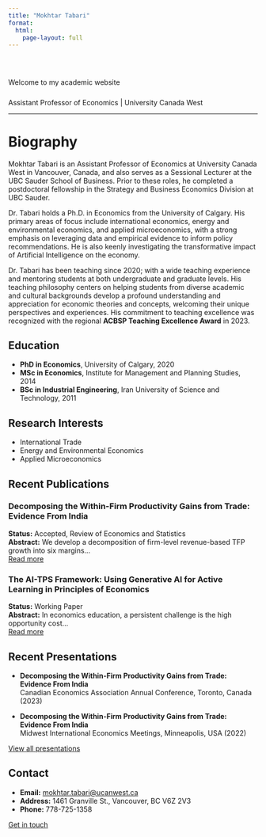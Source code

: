 ```yaml
---
title: "Mokhtar Tabari"
format:
  html:
    page-layout: full
---
```


# {style="text-align: center; background: linear-gradient(135deg, #667eea 0%, #764ba2 100%); -webkit-background-clip: text; -webkit-text-fill-color: transparent; font-size: 3em; font-weight: bold;"}

Welcome to my academic website

## {style="text-align: center; color: #666; font-size: 1.2em;"}

Assistant Professor of Economics | University Canada West

---

# Biography

Mokhtar Tabari is an Assistant Professor of Economics at University Canada West in Vancouver, Canada, and also serves as a Sessional Lecturer at the UBC Sauder School of Business. Prior to these roles, he completed a postdoctoral fellowship in the Strategy and Business Economics Division at UBC Sauder.

Dr. Tabari holds a Ph.D. in Economics from the University of Calgary. His primary areas of focus include international economics, energy and environmental economics, and applied microeconomics, with a strong emphasis on leveraging data and empirical evidence to inform policy recommendations. He is also keenly investigating the transformative impact of Artificial Intelligence on the economy.

Dr. Tabari has been teaching since 2020; with a wide teaching experience and mentoring students at both undergraduate and graduate levels. His teaching philosophy centers on helping students from diverse academic and cultural backgrounds develop a profound understanding and appreciation for economic theories and concepts, welcoming their unique perspectives and experiences. His commitment to teaching excellence was recognized with the regional **ACBSP Teaching Excellence Award** in 2023.

## Education

- **PhD in Economics**, University of Calgary, 2020
- **MSc in Economics**, Institute for Management and Planning Studies, 2014
- **BSc in Industrial Engineering**, Iran University of Science and Technology, 2011

## Research Interests

- International Trade
- Energy and Environmental Economics
- Applied Microeconomics

## Recent Publications

### Decomposing the Within-Firm Productivity Gains from Trade: Evidence From India
**Status:** Accepted, Review of Economics and Statistics  
**Abstract:** We develop a decomposition of firm-level revenue-based TFP growth into six margins...  
[Read more](publications.qmd#published-papers)

### The AI-TPS Framework: Using Generative AI for Active Learning in Principles of Economics
**Status:** Working Paper  
**Abstract:** In economics education, a persistent challenge is the high opportunity cost...  
[Read more](publications.qmd#work-in-progress)

## Recent Presentations

- **Decomposing the Within-Firm Productivity Gains from Trade: Evidence From India**  
  Canadian Economics Association Annual Conference, Toronto, Canada (2023)

- **Decomposing the Within-Firm Productivity Gains from Trade: Evidence From India**  
  Midwest International Economics Meetings, Minneapolis, USA (2022)

[View all presentations](talks.qmd)

## Contact

- **Email:** [mokhtar.tabari@ucanwest.ca](mailto:mokhtar.tabari@ucanwest.ca)
- **Address:** 1461 Granville St., Vancouver, BC V6Z 2V3
- **Phone:** 778-725-1358

[Get in touch](contact.qmd)
